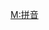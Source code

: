 {{Userbox
  |border-c = #024ca7
  |border-s = 1
  |id-c     = #57a2fd
  |id-s     = 12
  |info-c   = #82ccff
  |info-s   = 9
  |info-fc  = black
  |id       = [[File:Google Pinyin Input Method icon.png|42px]]
  |info     = 该用户使用[[Google拼音输入法]]为维基百科作出[[:Category:Google拼音使用者|贡献]]。}}
<includeonly>[[Category:Google拼音使用者|{{PAGENAME}}]]
[[Category:拼音使用者|{{PAGENAME}}]]</includeonly>
<noinclude>[[Category:软件用户框模板|M:拼音]]</noinclude>